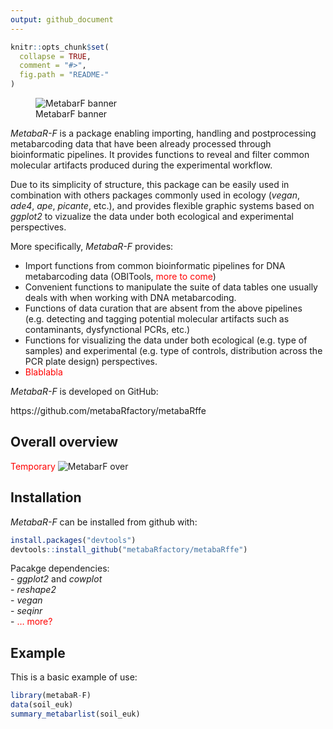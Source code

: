 ```yaml
---
output: github_document
---
```


<!-- README.md is generated from README.Rmd. Please edit that file -->

```r
knitr::opts_chunk$set(
  collapse = TRUE,
  comment = "#>",
  fig.path = "README-"
)
```

![MetabarF banner](metabaRF.png)

*MetabaR-F* is a \R package enabling importing, handling and postprocessing metabarcoding data that have been already processed through bioinformatic pipelines. It provides functions to reveal and filter common molecular artifacts produced during the experimental workflow. 

Due to its simplicity of structure, this package can be easily used in combination with others \R packages commonly used in ecology (*vegan*, *ade4*, *ape*, *picante*, etc.), and provides flexible graphic systems based on *ggplot2* to vizualize the data under both ecological and experimental perspectives.

More specifically, *MetabaR-F* provides:

-   Import functions from common bioinformatic pipelines for DNA metabarcoding data (OBITools, <span style="color:red">more to come</span>)
-   Convenient functions to manipulate the suite of data tables one usually deals with when working with DNA metabarcoding.
-   Functions of data curation that are absent from the above pipelines (e.g. detecting and tagging potential molecular artifacts such as contaminants, dysfynctional PCRs, etc.)    
-   Functions for visualizing the data under both ecological (e.g. type of samples) and experimental (e.g. type of controls, distribution across the PCR plate design) perspectives.
-   <span style="color:red">Blablabla</span>

*MetabaR-F* is developed on GitHub:

https://github.com/metabaRfactory/metabaRffe

## Overall overview

<span style="color:red">Temporary</span>
![MetabarF over](metabaRF_overview.png)

## Installation

*MetabaR-F* can be installed from github with:

```r
install.packages("devtools")
devtools::install_github("metabaRfactory/metabaRffe")
```

Pacakge dependencies:   
- *ggplot2* and *cowplot*   
- *reshape2*   
- *vegan*   
- *seqinr*       
- <span style="color:red">... more?</span>

## Example

This is a basic example of use:

```r
library(metabaR-F)
data(soil_euk)
summary_metabarlist(soil_euk)
```
